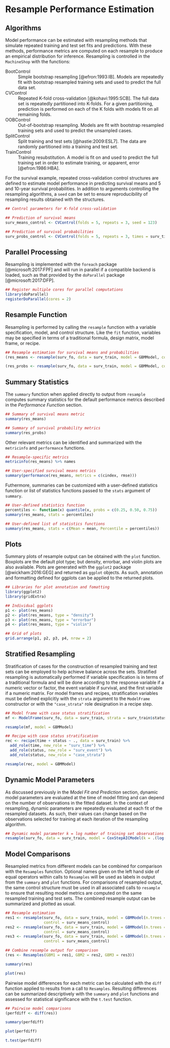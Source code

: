# Resample Performance Estimation


## Algorithms

Model performance can be estimated with resampling methods that simulate repeated training and test set fits and predictions.  With these methods, performance metrics are computed on each resample to produce an empirical distribution for inference.  Resampling is controlled in the `MachineShop` with the functions:

BootControl
  : Simple bootstrap resampling [@efron:1993:IB].  Models are repeatedly fit with bootstrap resampled training sets and used to predict the full data set.

CVControl
  : Repeated K-fold cross-validation [@kohavi:1995:SCB].  The full data set is repeatedly partitioned into K-folds.  For a given partitioning, prediction is performed on each of the K folds with models fit on all remaining folds.

OOBControl
  : Out-of-bootstrap resampling.  Models are fit with bootstrap resampled training sets and used to predict the unsampled cases.
  
SplitControl
  : Split training and test sets [@hastie:2009:ESL7].  The data are randomly partitioned into a training and test set.
  
TrainControl
  : Training resubstitution.  A model is fit on and used to predict the full training set in order to estimate training, or apparent, error [@efron:1986:HBA].
  
For the survival example, repeated cross-validation control structures are defined to estimate model performance in predicting survival means and 5 and 10-year survival probabilities.  In addition to arguments controlling the resampling algorithms, a `seed` can be set to ensure reproducibility of resampling results obtained with the structures.

```r
## Control parameters for K-fold cross-validation

## Prediction of survival means
surv_means_control <- CVControl(folds = 5, repeats = 3, seed = 123)

## Prediction of survival probabilities
surv_probs_control <- CVControl(folds = 5, repeats = 3, times = surv_times, seed = 123)
```


## Parallel Processing

Resampling is implemented with the `foreach` package [@microsoft:2017:FPF] and will run in parallel if a compatible backend is loaded, such as that provided by the `doParallel` package [@microsoft:2017:DFP].

```r
## Register multiple cores for parallel computations
library(doParallel)
registerDoParallel(cores = 2)
```


## Resample Function

Resampling is performed by calling the `resample` function with a variable specification, model, and control structure.  Like the `fit` function, variables may be specified in terms of a traditional formula, design matrix, model frame, or recipe.

```r
## Resample estimation for survival means and probabilities
(res_means <- resample(surv_fo, data = surv_train, model = GBMModel, control = surv_means_control))

(res_probs <- resample(surv_fo, data = surv_train, model = GBMModel, control = surv_probs_control))
```


## Summary Statistics

The `summary` function when applied directly to output from `resample` computes summary statistics for the default performance metrics described in the *Performance Function* section.

```r
## Summary of survival means metric
summary(res_means)

## Summary of survival probability metrics
summary(res_probs)
```

Other relevant metrics can be identified and summarized with the `metricinfo` and `performance` functions.

```r
## Resample-specific metrics
metricinfo(res_means) %>% names

## User-specified survival means metrics
summary(performance(res_means, metrics = c(cindex, rmse)))
```

Futhermore, summaries can be customized with a user-defined statistics function or list of statistics functions passed to the `stats` argument of `summary`.

```r
## User-defined statistics function
percentiles <- function(x) quantile(x, probs = c(0.25, 0.50, 0.75))
summary(res_means, stats = percentiles)

## User-defined list of statistics functions
summary(res_means, stats = c(Mean = mean, Percentile = percentiles))
```


## Plots

Summary plots of resample output can be obtained with the `plot` function.  Boxplots are the default plot type; but density, errorbar, and violin plots are also available.  Plots are generated with the `ggplot2` package [@wickham:2016:GEG] and returned as `ggplot` objects.  As such, annotation and formatting defined for ggplots can be applied to the returned plots.

```r
## Libraries for plot annotation and fomatting
library(ggplot2)
library(gridExtra)

## Individual ggplots
p1 <- plot(res_means)
p2 <- plot(res_means, type = "density")
p3 <- plot(res_means, type = "errorbar")
p4 <- plot(res_means, type = "violin")

## Grid of plots
grid.arrange(p1, p2, p3, p4, nrow = 2)
```


## Stratified Resampling

Stratification of cases for the construction of resampled training and test sets can be employed to help achieve balance across the sets.  Stratified resampling is automatically performed if variable specification is in terms of a traditional formula and will be done according to the response variable if a numeric vector or factor, the event variable if survival, and the first variable if a numeric matrix.  For model frames and recipes, stratification variables must be defined explicitly with the `strata` argument to the `ModelFrame` constructor or with the `"case_strata"` role designation in a recipe step. 

```r
## Model frame with case status stratification
mf <- ModelFrame(surv_fo, data = surv_train, strata = surv_train$status)

resample(mf, model = GBMModel)

## Recipe with case status stratification
rec <- recipe(time + status ~ ., data = surv_train) %>%
  add_role(time, new_role = "surv_time") %>%
  add_role(status, new_role = "surv_event") %>%
  add_role(status, new_role = "case_strata")

resample(rec, model = GBMModel)
```


## Dynamic Model Parameters

As discussed previously in the *Model Fit and Prediction* section, dynamic model parameters are evaluated at the time of model fitting and can depend on the number of observations in the fitted dataset.  In the context of resampling, dynamic parameters are repeatedly evaluated at each fit of the resampled datasets.  As such, their values can change based on the observations selected for training at each iteration of the resampling algorithm.

```r
## Dynamic model parameter k = log number of training set observations
resample(surv_fo, data = surv_train, model = CoxStepAICModel(k = .(log(nobs))))
```


## Model Comparisons

Resampled metrics from different models can be combined for comparison with the `Resamples` function.  Optional names given on the left hand side of equal operators within calls to `Resamples` will be used as labels in output from the `summary` and `plot` functions.  For comparisons of resampled output, the same control structure must be used in all associated calls to `resample` to ensure that resulting model metrics are computed on the same resampled training and test sets.  The combined resample output can be summarized and plotted as usual.

```r
## Resample estimation
res1 <- resample(surv_fo, data = surv_train, model = GBMModel(n.trees = 25),
                 control = surv_means_control)
res2 <- resample(surv_fo, data = surv_train, model = GBMModel(n.trees = 50),
                 control = surv_means_control)
res3 <- resample(surv_fo, data = surv_train, model = GBMModel(n.trees = 100),
                 control = surv_means_control)

## Combine resample output for comparison
(res <- Resamples(GBM1 = res1, GBM2 = res2, GBM3 = res3))

summary(res)

plot(res)
```

Pairwise model differences for each metric can be calculated with the `diff` function applied to results from a call to `Resamples`.  Resulting differences can be summarized descriptively with the `summary` and `plot` functions and assessed for statistical significance with the `t.test` function.

```r
## Pairwise model comparisons
(perfdiff <- diff(res))

summary(perfdiff)

plot(perfdiff)
```

```r
t.test(perfdiff)
```
